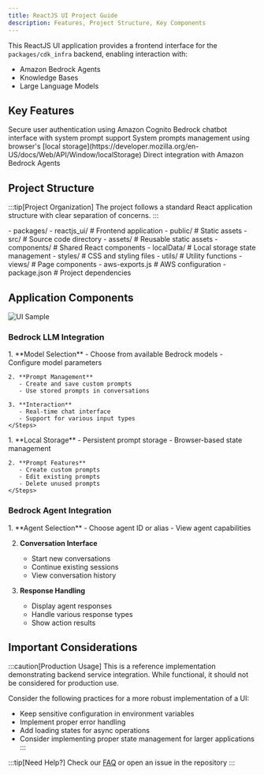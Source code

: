```yaml
---
title: ReactJS UI Project Guide
description: Features, Project Structure, Key Components
---
```



This ReactJS UI application provides a frontend interface for the `packages/cdk_infra` backend, enabling interaction with:
- Amazon Bedrock Agents
- Knowledge Bases
- Large Language Models

## Key Features

<CardGrid>
  <Card title="Authentication" icon="approve-check">
    Secure user authentication using Amazon Cognito
  </Card>

  <Card title="Multimodal Chatbot" icon="comment-alt">
    Bedrock chatbot interface with system prompt support
  </Card>

  <Card title="Prompt Management" icon="setting">
    System prompts management using browser's [local storage](https://developer.mozilla.org/en-US/docs/Web/API/Window/localStorage)
  </Card>

  <Card title="Agent Integration" icon="rocket">
    Direct integration with Amazon Bedrock Agents
  </Card>
</CardGrid>

## Project Structure

:::tip[Project Organization]
The project follows a standard React application structure with clear separation of concerns.
:::

<FileTree>
- packages/
  - reactjs_ui/                                # Frontend application
    - public/                                  # Static assets
    - src/                                     # Source code directory
      - assets/                                # Reusable static assets
      - components/                            # Shared React components
      - localData/                             # Local storage state management
      - styles/                                # CSS and styling files
      - utils/                                 # Utility functions
      - views/                                 # Page components
      - aws-exports.js                         # AWS configuration
    - package.json                             # Project dependencies
</FileTree>

## Application Components

![UI Sample](../../../assets/reactjs/UI.png)

### Bedrock LLM Integration

<Tabs>
  <TabItem label="Multimodal Chatbot">
    <Steps>
    1. **Model Selection**
       - Choose from available Bedrock models
       - Configure model parameters
    
    2. **Prompt Management**
       - Create and save custom prompts
       - Use stored prompts in conversations
    
    3. **Interaction**
       - Real-time chat interface
       - Support for various input types
    </Steps>
  </TabItem>
  
  <TabItem label="System Prompts">
    <Steps>
    1. **Local Storage**
       - Persistent prompt storage
       - Browser-based state management
    
    2. **Prompt Features**
       - Create custom prompts
       - Edit existing prompts
       - Delete unused prompts
    </Steps>
  </TabItem>
</Tabs>

### Bedrock Agent Integration

<Steps>
1. **Agent Selection**
   - Choose agent ID or alias
   - View agent capabilities

2. **Conversation Interface**
   - Start new conversations
   - Continue existing sessions
   - View conversation history

3. **Response Handling**
   - Display agent responses
   - Handle various response types
   - Show action results
</Steps>

## Important Considerations

:::caution[Production Usage]
This is a reference implementation demonstrating backend service integration. While functional, it should not be considered for production use. 

Consider the following practices for a more robust implementation of a UI:
- Keep sensitive configuration in environment variables
- Implement proper error handling
- Add loading states for async operations
- Consider implementing proper state management for larger applications
:::

:::tip[Need Help?]
Check our [FAQ](/faq/faq) or open an issue in the repository
:::